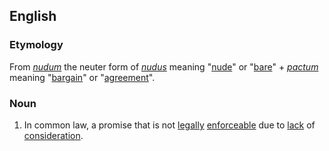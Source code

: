 ==English==
===Etymology===
From {{L.}} ''[[nudum#Latin|nudum]]'' the neuter form of ''[[nudus]]'' meaning "[[nude]]" or "[[bare]]" + ''[[pactum]]'' meaning "[[bargain]]" or "[[agreement]]".

===Noun===
{{en-noun|sg=[[nudus#Latin|nudum]] [[pactum]]|nudum pacta}}
# {{law}} In common law, a promise that is not [[legally]] [[enforceable]] due to [[lack]] of [[consideration]].